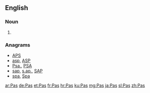 {{also|pas}}
==English==

===Noun===
{{head|en}}

# {{plural of|Pa}}

===Anagrams===
* [[APS#English|APS]] 
* [[asp#English|asp]], [[ASP#English|ASP]]
* [[Psa.#English|Psa.]], [[PSA#English|PSA]]
* [[sap#English|sap]], [[s.ap.#English|s.ap.]], [[SAP#English|SAP]]
* [[spa#English|spa]], [[Spa#English|Spa]]

[[ar:Pas]]
[[de:Pas]]
[[et:Pas]]
[[fr:Pas]]
[[hr:Pas]]
[[ku:Pas]]
[[mg:Pas]]
[[ja:Pas]]
[[sl:Pas]]
[[zh:Pas]]